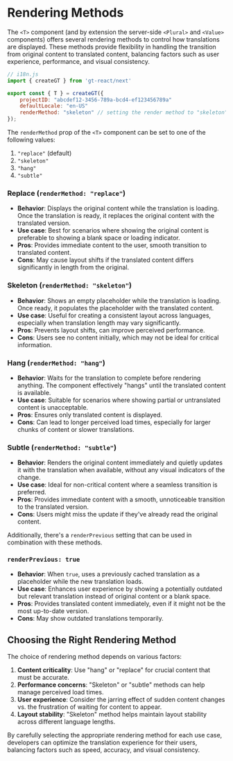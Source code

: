 # Rendering Methods

The `<T>` component (and by extension the server-side `<Plural>` and `<Value>` components) offers several rendering methods to control how translations are displayed. These methods provide flexibility in handling the transition from original content to translated content, balancing factors such as user experience, performance, and visual consistency.

```javascript copy
// i18n.js
import { createGT } from 'gt-react/next'

export const { T } = createGT({
	projectID: "abcdef12-3456-789a-bcd4-ef123456789a"
	defaultLocale: "en-US"
    renderMethod: "skeleton" // setting the render method to "skeleton"
});
```

The `renderMethod` prop of the `<T>` component can be set to one of the following values:

1. `"replace"` (default)
2. `"skeleton"`
3. `"hang"`
4. `"subtle"`

### Replace (`renderMethod: "replace"`)

- **Behavior**: Displays the original content while the translation is loading. Once the translation is ready, it replaces the original content with the translated version.
- **Use case**: Best for scenarios where showing the original content is preferable to showing a blank space or loading indicator.
- **Pros**: Provides immediate content to the user, smooth transition to translated content.
- **Cons**: May cause layout shifts if the translated content differs significantly in length from the original.

### Skeleton (`renderMethod: "skeleton"`)

- **Behavior**: Shows an empty placeholder while the translation is loading. Once ready, it populates the placeholder with the translated content.
- **Use case**: Useful for creating a consistent layout across languages, especially when translation length may vary significantly.
- **Pros**: Prevents layout shifts, can improve perceived performance.
- **Cons**: Users see no content initially, which may not be ideal for critical information.

### Hang (`renderMethod: "hang"`)

- **Behavior**: Waits for the translation to complete before rendering anything. The component effectively "hangs" until the translated content is available.
- **Use case**: Suitable for scenarios where showing partial or untranslated content is unacceptable.
- **Pros**: Ensures only translated content is displayed.
- **Cons**: Can lead to longer perceived load times, especially for larger chunks of content or slower translations.

### Subtle (`renderMethod: "subtle"`)

- **Behavior**: Renders the original content immediately and quietly updates it with the translation when available, without any visual indicators of the change.
- **Use case**: Ideal for non-critical content where a seamless transition is preferred.
- **Pros**: Provides immediate content with a smooth, unnoticeable transition to the translated version.
- **Cons**: Users might miss the update if they've already read the original content.

Additionally, there's a `renderPrevious` setting that can be used in combination with these methods.

### `renderPrevious: true`

- **Behavior**: When `true`, uses a previously cached translation as a placeholder while the new translation loads.
- **Use case**: Enhances user experience by showing a potentially outdated but relevant translation instead of original content or a blank space.
- **Pros**: Provides translated content immediately, even if it might not be the most up-to-date version.
- **Cons**: May show outdated translations temporarily.

## Choosing the Right Rendering Method

The choice of rendering method depends on various factors:

1. **Content criticality**: Use "hang" or "replace" for crucial content that must be accurate.
2. **Performance concerns**: "Skeleton" or "subtle" methods can help manage perceived load times.
3. **User experience**: Consider the jarring effect of sudden content changes vs. the frustration of waiting for content to appear.
4. **Layout stability**: "Skeleton" method helps maintain layout stability across different language lengths.

By carefully selecting the appropriate rendering method for each use case, developers can optimize the translation experience for their users, balancing factors such as speed, accuracy, and visual consistency.